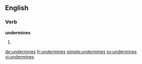 
==English==

===Verb===
'''undermines'''

# {{en-third-person singular of|undermine}}

[[de:undermines]]
[[fr:undermines]]
[[simple:undermines]]
[[sv:undermines]]
[[vi:undermines]]